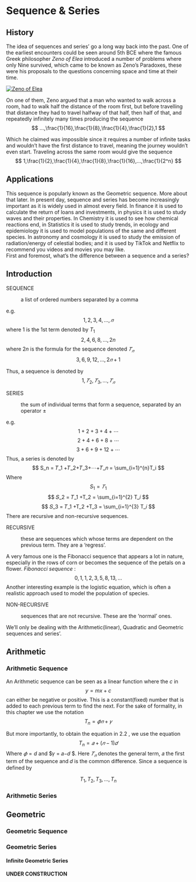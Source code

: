 # Sequence & Series

## History

The idea of sequences and series’ go a long way back into the past. One of the earliest encounters could be seen around 5th BCE where the famous Greek philosopher *Zeno of Elea* introduced a number of problems where only Nine survived, which came to be known as Zeno’s Paradoxes, these were his proposals to the questions concerning space and time at their time.

[![ Zeno of Elea](images/ZenoVanElea.jpg){fig-align="center"}](https://en.wikipedia.org/wiki/Zeno_of_Elea)

On one of them, Zeno argued that a man who wanted to walk across a room, had to walk half the distance of the room first, but before travelling that distance they had to travel halfway of that half, then half of that, and repeatedly infinitely many times producing the sequence $$
...,\frac{1}{16},\frac{1}{8},\frac{1}{4},\frac{1}{2},1
$$

Which he claimed was impossible since it requires a number of infinite tasks and wouldn’t have the first distance to travel, meaning the journey wouldn’t even start. Traveling across the same room would give the sequence $$
1,\frac{1}{2},\frac{1}{4},\frac{1}{8},\frac{1}{16},...,\frac{1}{2^n}
$$

## Applications

This sequence is popularly known as the Geometric sequence. More about that later. In present day, sequence and series has become increasingly important as it is widely used in almost every field. In finance it is used to calculate the return of loans and investments, in physics it is used to study waves and their properties. In Chemistry it is used to see how chemical reactions end, in Statistics it is used to study trends, in ecology and epidemiology it is used to model populations of the same and different species. In astronomy and cosmology it is used to study the emission of radiation/energy of celestial bodies; and it is used by TikTok and Netflix to recommend you videos and movies you may like.\
First and foremost, what’s the difference between a sequence and a series?

## Introduction

SEQUENCE

:   a list of ordered numbers separated by a comma

e.g. $$1,2,3,4,…,𝑛$$ where $1$ is the 1st term denoted by $T_1$ $$2,4,6,8,…,2n$$ where $2n$ is the formula for the sequence denoted $𝑇_𝑛$ $$3,6,9,12,…,2𝑛+1$$

Thus, a sequence is denoted by $$
1, 𝑇_2, 𝑇_3,…,𝑇_𝑛 
$$

SERIES

:   the sum of individual terms that form a sequence, separated by an operator $\pm$

e.g. $$1 + 2 +3+4+⋯ $$ $$2 +4+6+8+⋯ $$ $$3 +6+9+12+⋯ $$ Thus, a series is denoted by $$
S_n = 𝑇_1 +𝑇_2+𝑇_3+⋯+𝑇_𝑛 = \sum_{i=1}^{n}T_i
$$ Where $$
 S_1 = 𝑇_1 
$$ $$
 𝑆_2 = 𝑇_1 +T_2 = \sum_{i=1}^{2} T_𝑖
$$ $$
 𝑆_3 = 𝑇_1 +T_2 +T_3 = \sum_{i=1}^{3} T_𝑖
$$ There are recursive and non-recursive sequences.

RECURSIVE

:   these are sequences which whose terms are dependent on the previous term. They are a ‘regress’.

A very famous one is the Fibonacci sequence that appears a lot in nature, especially in the rows of corn or becomes the sequence of the petals on a flower. *Fibonacci sequence* : $$0,1,1,2,3,5,8,13,… $$ Another interesting example is the logistic equation, which is often a realistic approach used to model the population of species.

NON-RECURSIVE

:   sequences that are not recursive. These are the ‘normal’ ones.

We’ll only be dealing with the Arithmetic(linear), Quadratic and Geometric sequences and series’.

## Arithmetic {.unnumbered}

### Arithmetic Sequence

An Arithmetic sequence can be seen as a linear function where the $c$ in $$y = mx+c $$ can either be negative or positive. This is a constant(fixed) number that is added to each previous term to find the next. For the sake of formality, in this chapter we use the notation $$
T_n = 𝜙𝑛+𝛾                         
$$

But more importantly, to obtain the equation in 2.2 , we use the equation $$
T_n= 𝑎+(𝑛−1)𝑑                               
$$ Where $𝜙 = d$ and \$𝛾 = 𝑎−𝑑 \$. Here $𝑇_𝑛$ denotes the general term, 𝑎 the first term of the sequence and 𝑑 is the common difference. Since a sequence is defined by

$$
T_1,T_2,T_3,...,T_n
$$

### Arithmetic Series

## Geometric {.unnumbered}

### Geometric Sequence

### Geometric Series

#### Infinite Geometric Series

**UNDER CONSTRUCTION**
